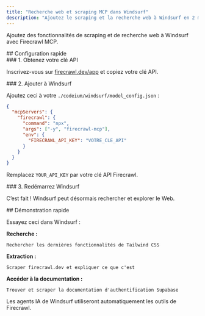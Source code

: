 ```yaml
---
title: "Recherche web et scraping MCP dans Windsurf"
description: "Ajoutez le scraping et la recherche web à Windsurf en 2 minutes"
---
```


Ajoutez des fonctionnalités de scraping et de recherche web à Windsurf avec Firecrawl MCP.

<div id="quick-setup">
  ## Configuration rapide
</div>

<div id="1-get-your-api-key">
  ### 1. Obtenez votre clé API
</div>

Inscrivez-vous sur [firecrawl.dev/app](https://firecrawl.dev/app) et copiez votre clé API.

<div id="2-add-to-windsurf">
  ### 2. Ajouter à Windsurf
</div>

Ajoutez ceci à votre `./codeium/windsurf/model_config.json` :

```json
{
  "mcpServers": {
    "firecrawl": {
      "command": "npx",
      "args": ["-y", "firecrawl-mcp"],
      "env": {
        "FIRECRAWL_API_KEY": "VOTRE_CLE_API"
      }
    }
  }
}
```

Remplacez `YOUR_API_KEY` par votre clé API Firecrawl.


<div id="3-restart-windsurf">
  ### 3. Redémarrez Windsurf
</div>

C’est fait ! Windsurf peut désormais rechercher et explorer le Web.

<div id="quick-demo">
  ## Démonstration rapide
</div>

Essayez ceci dans Windsurf :

**Recherche :**

```
Rechercher les dernières fonctionnalités de Tailwind CSS
```

**Extraction :**

```
Scraper firecrawl.dev et expliquer ce que c'est
```

**Accéder à la documentation :**

```
Trouver et scraper la documentation d'authentification Supabase
```

Les agents IA de Windsurf utiliseront automatiquement les outils de Firecrawl.
